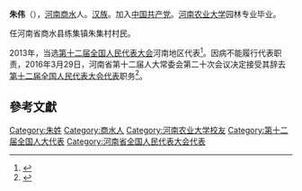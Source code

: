 '''朱伟'''（{{bd|1965年||}}），[[河南|河南]][[商水|商水]]人。[[汉族|汉族]]。加入[[中国共产党|中国共产党]]。[[河南农业大学|河南农业大学]]园林专业毕业。

任河南省商水县练集镇朱集村村民。

2013年，当选[[第十二届全国人民代表大会|第十二届全国人民代表大会]]河南地区代表<ref>{{cite news|title=全国人大代表信息-朱伟|url= http://210.82.31.1:8084/delegate/viewDelegate.action?dbid=121385|accessdate=2013-04-05|newspaper=全国人大网|deadurl=yes|archiveurl=https://web.archive.org/web/20140201202227/http://www.npc.gov.cn/delegate/viewDelegate.action?dbid=121385|archivedate=2014-02-01}}</ref>。因病不能履行代表职责，2016年3月29日，河南省第十二届人大常委会第二十次会议决定接受其辞去[[第十二届全国人民代表大会代表|第十二届全国人民代表大会代表]]职务<ref>{{cite news|title=第十二届全国人民代表大会常务委员会代表资格审查委员会关于个别代表的代表资格的报告（2016年4月28日第十二届全国人民代表大会常务委员会第二十次会议通过）|url=http://www.npc.gov.cn/wxzl/gongbao/2016-07/11/content_1994467.htm|accessdate=2016-08-30|newspaper=中国人大网|archive-url=https://web.archive.org/web/20160918212633/http://www.npc.gov.cn/wxzl/gongbao/2016-07/11/content_1994467.htm|archive-date=2016年9月18日|dead-url=yes}}</ref>。

==參考文獻==
{{reflist}}

[[Category:朱姓|Category:朱姓]]
[[Category:商水人|Category:商水人]]
[[Category:河南农业大学校友|Category:河南农业大学校友]]
[[Category:第十二届全国人大代表|Category:第十二届全国人大代表]]
[[Category:河南省全国人民代表大会代表|Category:河南省全国人民代表大会代表]]